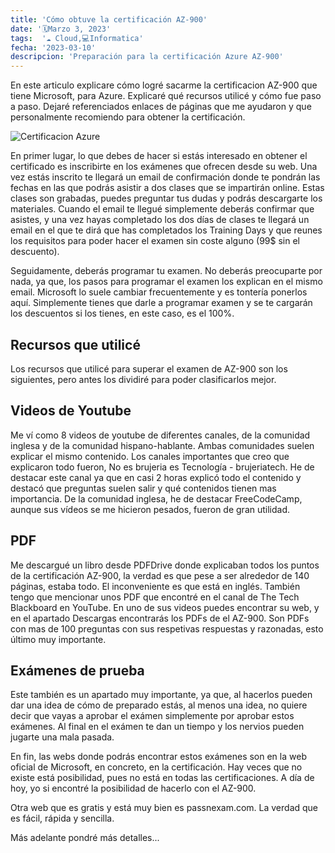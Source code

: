 ```yaml
---
title: 'Cómo obtuve la certificación AZ-900'
date: '🗓️Marzo 3, 2023'
tags:  '☁️ Cloud,💻Informatica'
fecha: '2023-03-10'
descripcion: 'Preparación para la certificación Azure AZ-900'
---
```


En este articulo explicare cómo logré sacarme la certificacion AZ-900 que tiene Microsoft, para Azure.
Explicaré qué recursos utilicé y cómo fue paso a paso. Dejaré referenciados enlaces de páginas que me ayudaron y que personalmente recomiendo para obtener la certificación.

![Certificacion Azure](/images/azureaz900.png)

En primer lugar, lo que debes de hacer si estás interesado en obtener el certificado es inscribirte en los exámenes que ofrecen desde su web.
Una vez estás inscrito te llegará un email de confirmación donde te pondrán las fechas en las que podrás asistir a dos clases que se impartirán online. Estas clases son grabadas, puedes preguntar tus dudas y podrás descargarte los materiales.
Cuando el email te llegué simplemente deberás confirmar que asistes, y una vez hayas completado los dos días de clases te llegará un email en el que te dirá que has completados los Training Days y que reunes los requisitos para poder hacer el examen sin coste alguno (99$ sin el descuento).

Seguidamente, deberás programar tu examen. No deberás preocuparte por nada, ya que, los pasos para programar el examen los explican en el mismo email. Microsoft lo suele cambiar frecuentemente y es tontería ponerlos aquí.
Simplemente tienes que darle a programar examen y se te cargarán los descuentos si los tienes, en este caso, es el 100%.

## Recursos que utilicé 

Los recursos que utilicé para superar el examen de AZ-900 son los siguientes, pero antes los dividiré para poder clasificarlos mejor.

## Videos de Youtube
Me ví como 8 videos de youtube de diferentes canales, de la comunidad inglesa y de la comunidad hispano-hablante. Ambas comunidades suelen explicar el mismo contenido.
Los canales importantes que creo que explicaron todo fueron, No es brujeria es Tecnología - brujeriatech. He de destacar este canal ya que en casi 2 horas explicó todo el contenido y destacó que preguntas suelen salir y qué contenidos tienen mas importancia.
De la comunidad inglesa, he de destacar FreeCodeCamp, aunque sus vídeos se me hicieron pesados, fueron de gran utilidad. 

## PDF
Me descargué un libro desde PDFDrive donde explicaban todos los puntos de la certificación AZ-900, la verdad es que pese a ser alrededor de 140 páginas, estaba todo. El inconveniente es que está en inglés.
También tengo que mencionar unos PDF que encontré en el canal de The Tech Blackboard en YouTube. En uno de sus videos puedes encontrar su web, y en el apartado Descargas encontrarás los PDFs de el AZ-900.
Son PDFs con mas de 100 preguntas con sus respetivas respuestas y razonadas, esto último muy importante. 

## Exámenes de prueba

Este también es un apartado muy importante, ya que, al hacerlos pueden dar una idea de cómo de preparado estás, al menos una idea, no quiere decir que vayas a aprobar el exámen simplemente por aprobar estos exámenes.
Al final en el exámen te dan un tiempo y los nervios pueden jugarte una mala pasada.

En fin, las webs donde podrás encontrar estos exámenes son en la web oficial de Microsoft, en concreto, en la certificación. Hay veces que no existe está posibilidad, pues no está en todas las certificaciones.
A día de hoy, yo si encontré la posibilidad de hacerlo con el AZ-900.

Otra web que es gratis y está muy bien es passnexam.com.
La verdad que es fácil, rápida y sencilla.

Más adelante pondré más detalles...
